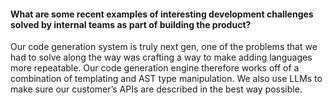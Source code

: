 #### What are some recent examples of interesting development challenges solved by internal teams as part of building the product?

Our code generation system is truly next gen, one of the problems that we had to
solve along the way was crafting a way to make adding languages more repeatable.
Our code generation engine therefore works off of a combination of templating
and AST type manipulation. We also use LLMs to make sure our customer’s APIs are
described in the best way possible.
